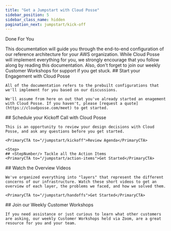 ```yaml
---
title: "Get a Jumpstart with Cloud Posse"
sidebar_position: 5
sidebar_class_name: hidden
pagination_next: jumpstart/kick-off
---
```


<PillBox>Done For You</PillBox>

<Intro>
  This documentation will guide you through the end-to-end configuration of our reference architecture for your AWS organization. While Cloud Posse will implement everything for you, we strongly encourage that you follow along by reading this documentation. Also, don't forget to join our weekly Customer Workshops for support if you get stuck.
</Intro>

<Steps>
  <Step>
    ## <StepNumber/> Start your Engagement with Cloud Posse

    All of the documentation refers to the prebuilt configurations that we'll implement for you based on our discussions.

    We'll assume from here on out that you've already started an enagement with Cloud Posse. If you haven't, please [request a quote](https://cloudposse.com/meet) to get started.

  </Step>

  <Step>
    ## <StepNumber/> Schedule your Kickoff Call with Cloud Posse

    This is an opportunity to review your design decisions with Cloud Posse, and ask any questions before you get started.

    <PrimaryCTA to="/jumpstart/kickoff">Review Agenda</PrimaryCTA>
  </Step>

    <Step>
    ## <StepNumber/> Tackle all the Action Items
    <PrimaryCTA to="/jumpstart/action-items">Get Started</PrimaryCTA>
  </Step>

  <Step>
    ## <StepNumber/> Watch the Overview Videos

    We've organized everything into "layers" that represent the different concerns of our infrastructure. Watch these short videos to get an overview of each layer, the problems we faced, and how we solved them.

    <PrimaryCTA to="/jumpstart/handoffs">Get Started</PrimaryCTA>
  </Step>

  <Step>
    ## <StepNumber/> Join our Weekly Customer Workshops

    If you need assistance or just curious to learn what other customers are asking, our weekly Customer Workshops held via Zoom, are a great resource for you and your team.
  </Step>

</Steps>

